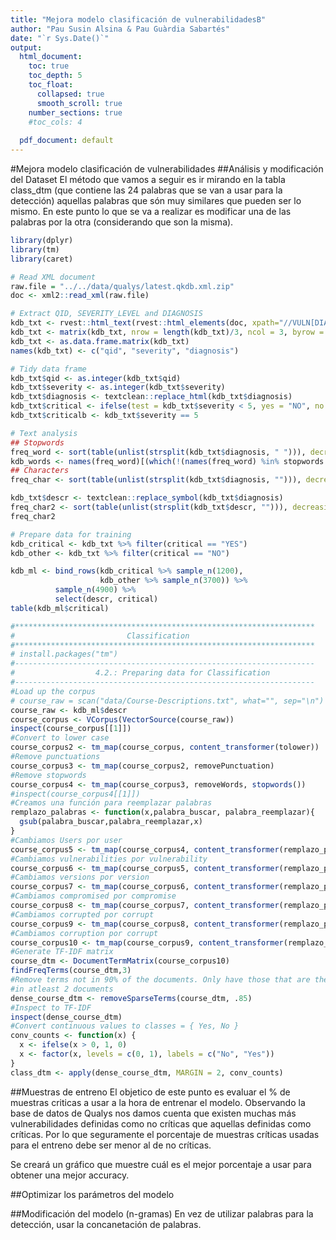 ```yaml
---
title: "Mejora modelo clasificación de vulnerabilidadesB"
author: "Pau Susin Alsina & Pau Guàrdia Sabartés"
date: "`r Sys.Date()`"
output:
  html_document: 
    toc: true
    toc_depth: 5
    toc_float:
      collapsed: true
      smooth_scroll: true
    number_sections: true
    #toc_cols: 4
    
  pdf_document: default
---
```


#Mejora modelo clasificación de vulnerabilidades
##Análisis y modificación del Dataset
El método que vamos a seguir es ir mirando en la tabla class_dtm (que contiene las 24 palabras que se van a usar para la detección) aquellas palabras que són muy similares que pueden ser lo mismo.
En este punto lo que se va a realizar es modificar una de las palabras por la otra (considerando que son la misma).

```r
library(dplyr)
library(tm)
library(caret)

# Read XML document
raw.file = "../../data/qualys/latest.qkdb.xml.zip"
doc <- xml2::read_xml(raw.file)

# Extract QID, SEVERITY_LEVEL and DIAGNOSIS
kdb_txt <- rvest::html_text(rvest::html_elements(doc, xpath="//VULN[DIAGNOSIS]/*[self::QID or self::SEVERITY_LEVEL or self::DIAGNOSIS]"))
kdb_txt <- matrix(kdb_txt, nrow = length(kdb_txt)/3, ncol = 3, byrow = TRUE)
kdb_txt <- as.data.frame.matrix(kdb_txt)
names(kdb_txt) <- c("qid", "severity", "diagnosis")

# Tidy data frame
kdb_txt$qid <- as.integer(kdb_txt$qid)
kdb_txt$severity <- as.integer(kdb_txt$severity)
kdb_txt$diagnosis <- textclean::replace_html(kdb_txt$diagnosis)
kdb_txt$critical <- ifelse(test = kdb_txt$severity < 5, yes = "NO", no = "YES")
kdb_txt$criticalb <- kdb_txt$severity == 5

# Text analysis
## Stopwords
freq_word <- sort(table(unlist(strsplit(kdb_txt$diagnosis, " "))), decreasing = TRUE)
kdb_words <- names(freq_word)[(which(!(names(freq_word) %in% stopwords::stopwords())))]
## Characters
freq_char <- sort(table(unlist(strsplit(kdb_txt$diagnosis, ""))), decreasing = TRUE)

kdb_txt$descr <- textclean::replace_symbol(kdb_txt$diagnosis)
freq_char2 <- sort(table(unlist(strsplit(kdb_txt$descr, ""))), decreasing = TRUE)
freq_char2

# Prepare data for training
kdb_critical <- kdb_txt %>% filter(critical == "YES")
kdb_other <- kdb_txt %>% filter(critical == "NO")

kdb_ml <- bind_rows(kdb_critical %>% sample_n(1200),
                    kdb_other %>% sample_n(3700)) %>%
          sample_n(4900) %>%
          select(descr, critical)
table(kdb_ml$critical)

#*******************************************************************
#                         Classification
#*******************************************************************
# install.packages("tm")
#-------------------------------------------------------------------
#                  4.2.: Preparing data for Classification
#-------------------------------------------------------------------
#Load up the corpus
# course_raw = scan("data/Course-Descriptions.txt", what="", sep="\n")
course_raw <- kdb_ml$descr
course_corpus <- VCorpus(VectorSource(course_raw))
inspect(course_corpus[[1]])
#Convert to lower case
course_corpus2 <- tm_map(course_corpus, content_transformer(tolower))
#Remove punctuations
course_corpus3 <- tm_map(course_corpus2, removePunctuation)
#Remove stopwords
course_corpus4 <- tm_map(course_corpus3, removeWords, stopwords())
#inspect(course_corpus4[[1]])
#Creamos una función para reemplazar palabras
remplazo_palabras <- function(x,palabra_buscar, palabra_reemplazar){
  gsub(palabra_buscar,palabra_reemplazar,x)
}
#Cambiamos Users por user
course_corpus5 <- tm_map(course_corpus4, content_transformer(remplazo_palabras),palabra_buscar="users",palabra_reemplazar="user")
#Cambiamos vulnerabilities por vulnerability
course_corpus6 <- tm_map(course_corpus5, content_transformer(remplazo_palabras),palabra_buscar="vulnerabilities",palabra_reemplazar="vulnerability")
#Cambiamos versions por version
course_corpus7 <- tm_map(course_corpus6, content_transformer(remplazo_palabras),palabra_buscar="versions",palabra_reemplazar="version")
#Cambiamos compromised por compromise
course_corpus8 <- tm_map(course_corpus7, content_transformer(remplazo_palabras),palabra_buscar="compromised",palabra_reemplazar="compromise")
#Cambiamos corrupted por corrupt
course_corpus9 <- tm_map(course_corpus8, content_transformer(remplazo_palabras),palabra_buscar="corrupted",palabra_reemplazar="corrupt")
#Cambiamos corruption por corrupt
course_corpus10 <- tm_map(course_corpus9, content_transformer(remplazo_palabras),palabra_buscar="corruption",palabra_reemplazar="corrupt")
#Generate TF-IDF matrix
course_dtm <- DocumentTermMatrix(course_corpus10)
findFreqTerms(course_dtm,3)
#Remove terms not in 90% of the documents. Only have those that are there
#in atleast 2 documents
dense_course_dtm <- removeSparseTerms(course_dtm, .85)
#Inspect to TF-IDF
inspect(dense_course_dtm)
#Convert continuous values to classes = { Yes, No }
conv_counts <- function(x) {
  x <- ifelse(x > 0, 1, 0)
  x <- factor(x, levels = c(0, 1), labels = c("No", "Yes"))
}
class_dtm <- apply(dense_course_dtm, MARGIN = 2, conv_counts)
```


##Muestras de entreno
El objetico de este punto es evaluar el % de muestras criticas a usar a la hora de entrenar el modelo.
Observando la base de datos de Qualys nos damos cuenta que existen muchas más vulnerabilidades definidas como no críticas que aquellas definidas como críticas. Por lo que seguramente el porcentaje de muestras críticas usadas para el entreno debe ser menor al de no críticas.

Se creará un gráfico que muestre cuál es el mejor porcentaje a usar para obtener una mejor accuracy.


##Optimizar los parámetros del modelo

##Modificación del modelo (n-gramas)
En vez de utilizar palabras para la detección, usar la concanetación de palabras.